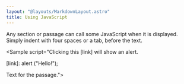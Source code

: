 ```yaml
---
layout: "@layouts/MarkdownLayout.astro"
title: Using JavaScript
---
```



Any section or passage can call some JavaScript when it is displayed. Simply indent with four spaces or a tab, before the text.

<Sample script="Clicking this [link] will show an alert.

[link]:
&#32;&#32;&#32;&#32;alert (&quot;Hello!&quot;);
    
Text for the passage."></Sample>